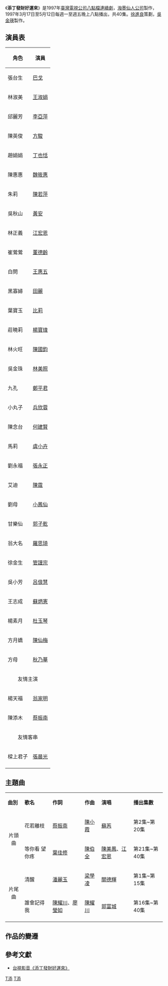 {{電視節目信息框
| 名稱       = 添丁發財好運來
| 原名       = Home, Sweet Home
| 類型       = 
| 原著       = 
| 導演       = 
| 顧問       = 
| 編劇       = 
| 演出       = 參見演員表
| 製作人     = 吳金瑛
| 監製       = [[臺灣電視公司|臺灣電視公司]]
| 標語       =
| 國家       = {{ROC}}
| 語言       = [[國語|國語]]、[[台語|台語]]混用
| 集數       = 40集
| 每集長     = 60分鐘（含廣告）
| 製作公司   = 潑墨仙人有限公司
| 視頻制式   = [[NTSC制式|NTSC制式]]
| 電視臺     = [[台視|台視]]
| 開始       = 1997年3月17日
| 結束       = 1997年5月12日
| 官方網站   = 
}}

《'''添丁發財好運來'''》是1997年[[臺灣電視公司|臺灣電視公司]][[八點檔|八點檔]][[連續劇|連續劇]]，[[潑墨仙人公司|潑墨仙人公司]]製作，1997年3月17日至5月12日每週一至週五晚上八點播出，共40集。[[徐進良|徐進良]]策劃，[[吳金瑛|吳金瑛]]製作。

==演員表==

{| border="1" class="wikitable"
|- 
!角色!!演員
|- 
|張台生||[[巴戈|巴戈]]
|-
|林淑美||[[王淑娟|王淑娟]]
|-
|邱麗芳||[[李亞萍|李亞萍]]
|-
|陳英俊||[[方駿|方駿]]
|-
|趙娟娟||[[丁也恬|丁也恬]]
|-
|陳惠惠||[[魏筱惠|魏筱惠]]
|-
|朱莉||[[陳若萍|陳若萍]]
|-
|吳秋山||[[黃安_(藝人)|黃安]]
|-
|林正義||[[江宏恩|江宏恩]]
|-
|崔鶯鶯||[[董德齡|董德齡]]
|-
|白問||[[王惠五|王惠五]]
|-
|黑寡婦||[[田麗|田麗]]
|-
|葉寶玉||[[比莉|比莉]]
|-
|莊曉莉||[[楊寶瑋|楊寶瑋]]
|-
|林火旺||[[陳國鈞|陳國鈞]]
|-
|吳金珠||[[林美照|林美照]]
|-
|九孔||[[鄭平君|鄭平君]]
|-
|小丸子||[[兵欣蓉|兵欣蓉]]
|-
|陳念台||[[何建賢|何建賢]]
|-
|馬莉||[[虞小卉|虞小卉]]
|-
|劉永福||[[張永正|張永正]]
|-
|艾迪||[[陳霆_(演員)|陳霆]]
|-
|劉母||[[小鳳仙|小鳳仙]]
|-
|甘樂仙||[[郭子乾|郭子乾]]
|-
|翁大名||[[羅思琦|羅思琦]]
|-
|徐金生||[[管謹宗|管謹宗]]
|-
|吳小芳||[[呂俍慧|呂俍慧]]
|-
|王志成||[[蘇炳憲|蘇炳憲]]
|-
|楊素月||[[杜玉琴|杜玉琴]]
|-
|方月嬌||[[陳仙梅|陳仙梅]]
|-
|方母||[[秋乃華|秋乃華]]
|-
|colspan=2|<center>友情主演
|-
|楊天福||[[翁家明|翁家明]]
|-
|陳添木||[[蔡振南|蔡振南]]
|-
|colspan=2|<center>友情客串
|-
|樑上君子||[[張晨光|張晨光]]
|-
|}

== 主題曲 ==
{|class="wikitable" width="85%" style="text-align:center"
|-style="background:cornflowerblue; color:gold" 
|'''曲別'''||'''歌名'''||'''作詞'''||'''作曲'''||'''演唱'''||'''播出集數'''
|-
|rowspan="2"|<center>片頭曲||花若離枝||[[蔡振南|蔡振南]]||[[陳小霞|陳小霞]]||[[蘇芮|蘇芮]]||第2集~第20集
|-
|等你看 望你疼||[[葉佳修|葉佳修]]||[[陳伯全|陳伯全]]||[[陳美鳳_(台灣)|陳美鳳]]、[[江宏恩|江宏恩]]||第21集~第40集
|-
|rowspan="2"|<center>片尾曲||清醒||[[潘麗玉|潘麗玉]]||[[梁學凌|梁學凌]]||[[關德輝|關德輝]]||第1集~第15集
|-
|誰會記得我||[[陳耀川|陳耀川]]、[[廖瑩如|廖瑩如]]||[[陳耀川|陳耀川]]||[[郭富城|郭富城]]||第16集~第40集
|-
|}

== 作品的變遷 ==
{{電視節目的變遷
|電視台    = {{TWN}} [[台灣電視公司|台灣電視公司]]
|播放檔次  = [[臺灣電視公司節目列表#八點檔|八點檔]]
|節目名稱  = 添丁發財好運來
|上一節目  = [[江湖小子|江湖小子]]
|下一節目  = [[根_(電視劇)|根]]
}}

== 參考文獻 ==
*[https://www.ttv.com.tw/videocity/videolist.asp?sid=3458 台視影音《添丁發財好運來》] {{Wayback|url=https://www.ttv.com.tw/videocity/videolist.asp?sid=3458 |date=20210924122934 }}
{{reflist}}

{{台視八點檔}}
[[Category:1997年台灣電視劇集|T添]]
[[Category:台視電視劇|T添]]
